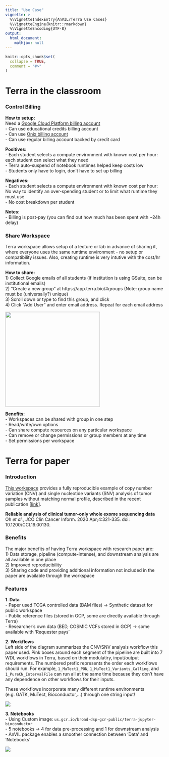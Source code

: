 ```yaml
---
title: "Use Case"
vignette: >
  %\VignetteIndexEntry{AnVIL/Terra Use Cases}
  %\VignetteEngine{knitr::rmarkdown}
  %\VignetteEncoding{UTF-8}
output:
  html_document:
    mathjax: null
---
```



```r
knitr::opts_chunk$set(
  collapse = TRUE,
  comment = "#>"
)
```


# Terra in the classroom 
### Control Billing
**How to setup:**   
Need a [Google Cloud Platform billing account](https://console.cloud.google.com/)   
- Can use educational credits billing account   
- Can use [Onix billing account](https://www.onixnet.com/onspend-cloud-billing)   
- Can use regular billing account backed by credit card   

**Positives:**   
- Each student selects a compute environment with known cost per hour:    
each student can select what they need     
- Terra auto-suspend of notebook runtimes helped keep costs low     
- Students only have to login, don’t have to set up billing

**Negatives:**   
- Each student selects a compute environment with known cost per hour:      
No way to identify an over-spending student or to limit what runtime they must use   
- No cost breakdown per student

**Notes:**   
- Billing is post-pay (you can find out how much has been spent with ~24h delay)


### Share Workspace
Terra workspace allows setup of a lecture or lab in advance of sharing it, where 
everyone uses the same runtime environment - no setup or compatibility issues. Also, 
creating runtime is very intutive with the cost/hr information. 

**How to share:**   
1) Collect Google emails of all students (if institution is using GSuite, can be institutional emails)   
2) “Create a new group” at https://app.terra.bio/#groups (Note: group name must be (universally?) unique)   
3) Scroll down or type to find this group, and click   
4) Click “Add User” and enter email address. Repeat for each email address   

![](images/group_sharing.png){width=140px, height=300px} 

**Benefits:**   
- Workspaces can be shared with group in one step   
- Read/write/own options   
- Can share compute resources on any particular workspace   
- Can remove or change permissions or group members at any time   
- Set permissions per workspace   


# Terra for paper
### Introduction
[This workspace](https://app.terra.bio/#workspaces/waldronlab-terra/Tumor_Only_CNV) provides a fully reproducible example of copy number variation (CNV) and single nucleotide variants (SNV) analysis of tumor samples without matching normal profile, described in the recent publication [[link](https://ascopubs.org/doi/10.1200/CCI.19.00130)].    

**Reliable analysis of clinical tumor-only whole exome sequencing data**       
Oh *et al.*, JCO Clin Cancer Inform. 2020 Apr;4:321-335. doi: 10.1200/CCI.19.00130.   

### Benefits
The major benefits of having Terra workspace with research paper are:   
1) Data storage, pipeline (compute-intense), and downstream analysis are all available in one place   
2) Improved reproducibility   
3) Sharing code and providing additional information not included in the paper are available through the workspace   


### Features
**1. Data**   
- Paper used TCGA controlled data (BAM files) → Synthetic dataset for public workspace   
- Public reference files (stored in GCP, some are directly available through Terra)   
- Researcher’s own data (BED, COSMIC VCFs stored in GCP) → some available with ‘Requester pays’   

**2. Workflows**   
Left side of the diagram summarizes the CNV/SNV analysis workflow this paper used. 
Pink boxes around each segment of the pipeline are built into 7 WDL workflows in 
Terra, based on their modulatiry, input/output requirements. The numbered prefix
represents the order each workflows should run. For example, `1_MuTect1_PON`, 
`1_MuTect1_Variants_Calling`, and `1_PureCN_IntervalFile` can run all at the same
time because they don't have any dependence on other workflows for their inputs.

These workflows incorporate many different runtime environments (e.g. GATK, MuTect, 
Bioconductor,...) through one string input!

![](images/workflows.png)


**3. Notebooks**   
- Using Custom image: `us.gcr.io/broad-dsp-gcr-public/terra-jupyter-bioconductor`    
- 5 notebooks → 4 for data pre-processing and 1 for downstream analysis   
- AnVIL package enables a smoother connection between ‘Data’ and ‘Notebooks’   

![](images/notebooks.png)
